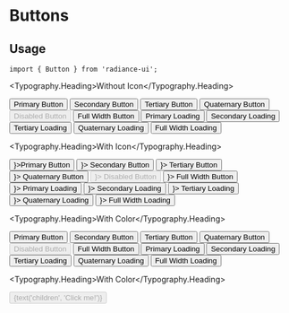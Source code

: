 
<Meta title="Buttons/Button" component={Button} />

# Buttons

<Description of={Button} />

## Usage

```tsx
import { Button } from 'radiance-ui';
```

<ArgsTable of={Button} />

<Typography.Heading>Without Icon</Typography.Heading>

<Canvas>
  <Story name="Without Icon">
    <Button.Container>
      <Button>Primary Button</Button>
      <Button buttonType="secondary">Secondary Button</Button>
      <Button buttonType="tertiary">Tertiary Button</Button>
      <Button buttonType="quaternary">Quaternary Button</Button>
      <Button disabled>Disabled Button</Button>
      <Button isFullWidth>Full Width Button</Button>
      <Button isLoading>Primary Loading</Button>
      <Button isLoading buttonType="secondary">
        Secondary Loading
      </Button>
      <Button buttonType="tertiary" isLoading>
        Tertiary Loading
      </Button>
      <Button buttonType="quaternary" isLoading>
        Quaternary Loading
      </Button>
      <Button isFullWidth isLoading>
        Full Width Loading
      </Button>
    </Button.Container>
  </Story>
</Canvas>

<Typography.Heading>With Icon</Typography.Heading>

<Canvas>
  <Story name="With Icon">
    <Button.Container>
      <Button icon={<CheckmarkIcon />}>Primary Button</Button>
      <Button buttonType="secondary" icon={<CheckmarkIcon />}>
        Secondary Button
      </Button>
      <Button buttonType="tertiary" icon={<CheckmarkIcon />}>
        Tertiary Button
      </Button>
      <Button buttonType="quaternary" icon={<CheckmarkIcon />}>
        Quaternary Button
      </Button>
      <Button disabled icon={<CheckmarkIcon />}>
        Disabled Button
      </Button>
      <Button isFullWidth icon={<CheckmarkIcon />}>
        Full Width Button
      </Button>
      <Button isLoading icon={<CheckmarkIcon />}>
        Primary Loading
      </Button>
      <Button isLoading buttonType="secondary" icon={<CheckmarkIcon />}>
        Secondary Loading
      </Button>
      <Button isLoading buttonType="tertiary" icon={<CheckmarkIcon />}>
        Tertiary Loading
      </Button>
      <Button isLoading buttonType="quaternary" icon={<CheckmarkIcon />}>
        Quaternary Loading
      </Button>
      <Button isLoading isFullWidth icon={<CheckmarkIcon />}>
        Full Width Loading
      </Button>
    </Button.Container>
  </Story>
</Canvas>

<Typography.Heading>With Color</Typography.Heading>

<Canvas>
  <Story name="With Color">
    <Button.Container>
      <Button buttonColor={COLORS.statusRed}>Primary Button</Button>
      <Button buttonColor={COLORS.statusRed} buttonType="secondary">
        Secondary Button
      </Button>
      <Button buttonColor={COLORS.statusRed} buttonType="tertiary">
        Tertiary Button
      </Button>
      <Button buttonColor={COLORS.statusRed} buttonType="quaternary">
        Quaternary Button
      </Button>
      <Button buttonColor={COLORS.statusRed} disabled>
        Disabled Button
      </Button>
      <Button buttonColor={COLORS.statusRed} isFullWidth>
        Full Width Button
      </Button>
      <Button buttonColor={COLORS.statusRed} isLoading>
        Primary Loading
      </Button>
      <Button buttonColor={COLORS.statusRed} isLoading buttonType="secondary">
        Secondary Loading
      </Button>
      <Button buttonColor={COLORS.statusRed} buttonType="tertiary" isLoading>
        Tertiary Loading
      </Button>
      <Button buttonColor={COLORS.statusRed} buttonType="quaternary" isLoading>
        Quaternary Loading
      </Button>
      <Button buttonColor={COLORS.statusRed} isFullWidth isLoading>
        Full Width Loading
      </Button>
    </Button.Container>
  </Story>
</Canvas>

<Typography.Heading>With Color</Typography.Heading>

<Canvas>
  <Story name="With Knobs">
    <Button.Container>
      <Button
        buttonType={select(
          'buttonType',
          ['primary', 'secondary', 'tertiary', 'quaternary'],
          'primary',
        )}
        buttonColor={select('buttonColor', COLORS, COLORS.primary)}
        isLoading={boolean('isLoading', false)}
        disabled={boolean('disabled', false)}
        onClick={action('button clicked')}
        textColor={text('textColor', '')}
      >
        {text('children', 'Click me!')}
      </Button>
    </Button.Container>
  </Story>
</Canvas>
